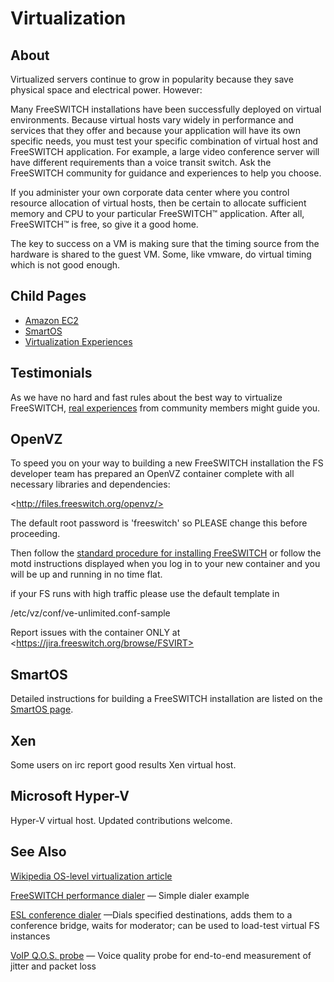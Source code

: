 
# Virtualization 

 

## About

Virtualized servers continue to grow in popularity because they save physical space and electrical power. However:

Many FreeSWITCH installations have been successfully deployed on virtual environments. Because virtual hosts vary widely in performance and services that they offer and because your application will have its own specific needs, you must test your specific combination of virtual host and FreeSWITCH application. For example, a large video conference server will have different requirements than a voice transit switch. Ask the FreeSWITCH community for guidance and experiences to help you choose.

  
If you administer your own corporate data center where you control resource allocation of virtual hosts, then be certain to allocate sufficient memory and CPU to your particular FreeSWITCH™ application. After all, FreeSWITCH™ is free, so give it a good home.

The key to success on a VM is making sure that the timing source from the hardware is shared to the guest VM. Some, like vmware, do virtual timing which is not good enough.

## Child Pages

* [Amazon EC2](./Amazon-EC2_3965076.mdx#sip)
* [SmartOS](./SmartOS_3375391.mdx#uuid)
* [Virtualization Experiences](./Virtualization-Experiences_10289484.mdx#lxc)

## Testimonials

As we have no hard and fast rules about the best way to virtualize FreeSWITCH, [real experiences](./Virtualization-Experiences_10289484.mdx#lxc) from community members might guide you.

##  OpenVZ 

To speed you on your way to building a new FreeSWITCH installation the FS developer team has prepared an OpenVZ container complete with all necessary libraries and dependencies:

\<http://files.freeswitch.org/openvz/>

The default root password is 'freeswitch' so PLEASE change this before proceeding.

Then follow the [standard procedure for installing FreeSWITCH](../index.mdx#about) or follow the motd instructions displayed when you log in to your new container and you will be up and running in no time flat.

if your FS runs with high traffic please use the default template in

/etc/vz/conf/ve-unlimited.conf-sample 

Report issues with the container ONLY at \<https://jira.freeswitch.org/browse/FSVIRT>

## SmartOS

Detailed instructions for building a FreeSWITCH installation are listed on the [SmartOS page](./SmartOS_3375391.mdx#uuid).  

## Xen 

Some users on irc report good results Xen virtual host.

##  Microsoft Hyper-V 

Hyper-V virtual host. Updated contributions welcome.

##  See Also

[Wikipedia OS-level virtualization article](http://en.wikipedia.org/wiki/Operating%5Fsystem-level%5Fvirtualization)

[FreeSWITCH performance dialer](https://github.com/voxserv/freeswitch-perf-dialer) — Simple dialer example

[ESL conference dialer](https://github.com/voxserv/freeswitch-helper-scripts/blob/master/esl/conference%5Fdialer) —Dials specified destinations, adds them to a conference bridge, waits for moderator; can be used to load-test virtual FS instances

[VoIP Q.O.S. probe](https://github.com/voxserv/voip%5Fqos%5Fprobe) — Voice quality probe for end-to-end measurement of jitter and packet loss
  
  

